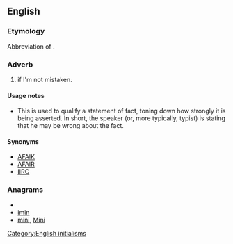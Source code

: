 {{wikipedia}}
==English==

===Etymology===
Abbreviation of {{term|if}} {{term|I'm}} {{term|not}} {{term|mistaken}}.

===Adverb===
{{en-adv|-}}

# {{Internet|_|slang}} if I'm not mistaken.

====Usage notes====
* This is used to qualify a statement of fact, toning down how strongly it is being asserted. In short, the speaker (or, more typically, typist) is stating that he may be wrong about the fact.

====Synonyms====
* [[AFAIK]]
* [[AFAIR]]
* [[IIRC]]

===Anagrams===
* {{alphagram|iimn}}
* [[imin#English|imin]]
* [[mini#English|mini]], [[Mini#English|Mini]]


[[Category:English initialisms]]